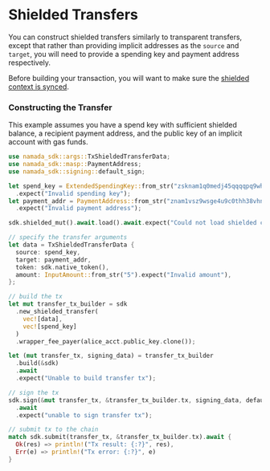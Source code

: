 # Shielded Transfers

You can construct shielded transfers similarly to transparent transfers, except that rather than providing implicit addresses as the `source` and `target`, 
you will need to provide a spending key and payment address respectively.  

Before building your transaction, you will want to make sure the [shielded context is synced](./shielded-sync.mdx).

### Constructing the Transfer

This example assumes you have a spend key with sufficient shielded balance, a recipient payment address, and the 
public key of an implicit account with gas funds.

```rust
use namada_sdk::args::TxShieldedTransferData;
use namada_sdk::masp::PaymentAddress;
use namada_sdk::signing::default_sign;

let spend_key = ExtendedSpendingKey::from_str("zsknam1q0medj45qqqqpq9wh90qd9c7d9f7n5xxn89h6dl54k0jfmucwn4yk7nykxwcrjmk4ylkdnlnn3wkkd9f3ul3nyw8hv5wlsfgklzr5ghzk2spzzwm05csvl2s3rn0aq7f9w4z7guul682yrw4hsmren2k2lgdp003uuj00lsd8nlevc8n32sz6j350up209980c04qdqcu97vh5476xv423k6jp58qn7hqjf9nvsvk8p8g5yfmqguu039q34c2euzhcpnca7vpp4pelqu6y87k")
  .expect("Invalid spending key");
let payment_addr = PaymentAddress::from_str("znam1vsz9wsge4u9c0thh38vhn2z9awzfqn4540ue4haxmcxl43srptrgrtlhn6r9cd9razawuakcclc")
  .expect("Invalid payment address");

sdk.shielded_mut().await.load().await.expect("Could not load shielded context");

// specify the transfer arguments
let data = TxShieldedTransferData {
  source: spend_key,
  target: payment_addr,
  token: sdk.native_token(),
  amount: InputAmount::from_str("5").expect("Invalid amount"),
};

// build the tx
let mut transfer_tx_builder = sdk
  .new_shielded_transfer(
    vec![data],
    vec![spend_key]
  )
  .wrapper_fee_payer(alice_acct.public_key.clone());

let (mut transfer_tx, signing_data) = transfer_tx_builder
  .build(&sdk)
  .await
  .expect("Unable to build transfer tx");

// sign the tx
sdk.sign(&mut transfer_tx, &transfer_tx_builder.tx, signing_data, default_sign, ())
  .await
  .expect("unable to sign transfer tx");

// submit tx to the chain
match sdk.submit(transfer_tx, &transfer_tx_builder.tx).await {
  Ok(res) => println!("Tx result: {:?}", res),
  Err(e) => println!("Tx error: {:?}", e) 
}
```